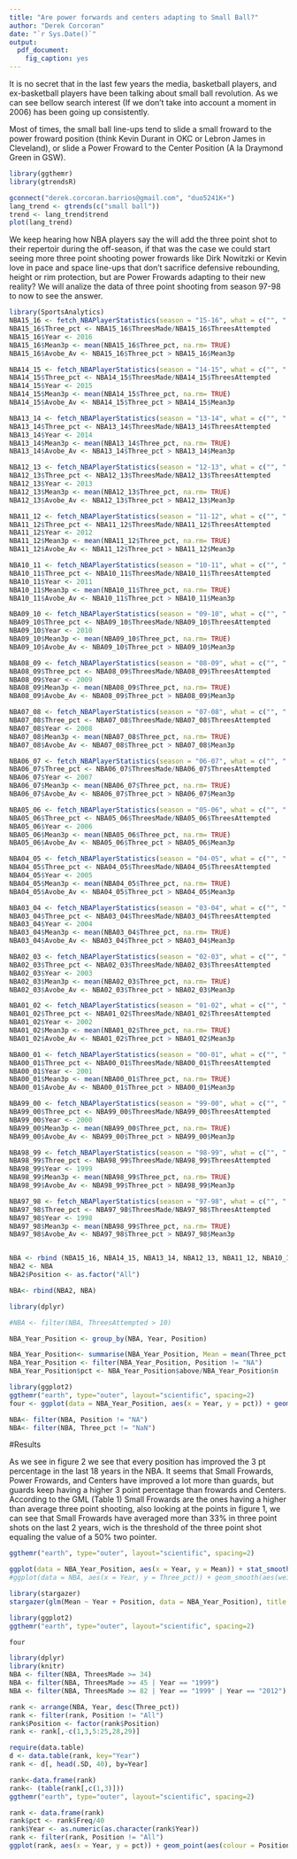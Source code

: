 ```yaml
---
title: "Are power forwards and centers adapting to Small Ball?"
author: "Derek Corcoran"
date: "`r Sys.Date()`"
output:
  pdf_document:
    fig_caption: yes
---
```


It is no secret that in the last few years the media, basketball players, and ex-basketball players have been talking about small ball revolution. As we can see bellow search interest (If we don't take into account a moment in 2006) has been going up consistently.

Most of times, the small ball line-ups tend to slide a small froward to the power froward position (think Kevin Durant in OKC or Lebron James in Cleveland), or slide a Power Froward to the Center Position (A la Draymond Green in GSW). 

```r
library(ggthemr)
library(gtrendsR)
```

```r
gconnect("derek.corcoran.barrios@gmail.com", "duo5241K+") 
lang_trend <- gtrends(c("small ball"))
trend <- lang_trend$trend
plot(lang_trend)
```

We keep hearing how NBA players say the will add the three point shot to their repertoir during the off-season, if that was the case we could start seeing more three point shooting power frowards like Dirk Nowitzki or Kevin love in pace and space line-ups that don't sacrifice defensive rebounding, height or rim protection, but are Power Frowards adapting to their new reality? We will analize the data of three point shooting from season 97-98 to now to see the answer.

```r
library(SportsAnalytics)
NBA15_16 <- fetch_NBAPlayerStatistics(season = "15-16", what = c("", ".Home", ".Away"))
NBA15_16$Three_pct <- NBA15_16$ThreesMade/NBA15_16$ThreesAttempted
NBA15_16$Year <- 2016
NBA15_16$Mean3p <- mean(NBA15_16$Three_pct, na.rm= TRUE)
NBA15_16$Avobe_Av <- NBA15_16$Three_pct > NBA15_16$Mean3p

NBA14_15 <- fetch_NBAPlayerStatistics(season = "14-15", what = c("", ".Home", ".Away"))
NBA14_15$Three_pct <- NBA14_15$ThreesMade/NBA14_15$ThreesAttempted
NBA14_15$Year <- 2015
NBA14_15$Mean3p <- mean(NBA14_15$Three_pct, na.rm= TRUE)
NBA14_15$Avobe_Av <- NBA14_15$Three_pct > NBA14_15$Mean3p

NBA13_14 <- fetch_NBAPlayerStatistics(season = "13-14", what = c("", ".Home", ".Away"))
NBA13_14$Three_pct <- NBA13_14$ThreesMade/NBA13_14$ThreesAttempted
NBA13_14$Year <- 2014
NBA13_14$Mean3p <- mean(NBA13_14$Three_pct, na.rm= TRUE)
NBA13_14$Avobe_Av <- NBA13_14$Three_pct > NBA13_14$Mean3p

NBA12_13 <- fetch_NBAPlayerStatistics(season = "12-13", what = c("", ".Home", ".Away"))
NBA12_13$Three_pct <- NBA12_13$ThreesMade/NBA12_13$ThreesAttempted
NBA12_13$Year <- 2013
NBA12_13$Mean3p <- mean(NBA12_13$Three_pct, na.rm= TRUE)
NBA12_13$Avobe_Av <- NBA12_13$Three_pct > NBA12_13$Mean3p

NBA11_12 <- fetch_NBAPlayerStatistics(season = "11-12", what = c("", ".Home", ".Away"))
NBA11_12$Three_pct <- NBA11_12$ThreesMade/NBA11_12$ThreesAttempted
NBA11_12$Year <- 2012
NBA11_12$Mean3p <- mean(NBA11_12$Three_pct, na.rm= TRUE)
NBA11_12$Avobe_Av <- NBA11_12$Three_pct > NBA11_12$Mean3p

NBA10_11 <- fetch_NBAPlayerStatistics(season = "10-11", what = c("", ".Home", ".Away"))
NBA10_11$Three_pct <- NBA10_11$ThreesMade/NBA10_11$ThreesAttempted
NBA10_11$Year <- 2011
NBA10_11$Mean3p <- mean(NBA10_11$Three_pct, na.rm= TRUE)
NBA10_11$Avobe_Av <- NBA10_11$Three_pct > NBA10_11$Mean3p

NBA09_10 <- fetch_NBAPlayerStatistics(season = "09-10", what = c("", ".Home", ".Away"))
NBA09_10$Three_pct <- NBA09_10$ThreesMade/NBA09_10$ThreesAttempted
NBA09_10$Year <- 2010
NBA09_10$Mean3p <- mean(NBA09_10$Three_pct, na.rm= TRUE)
NBA09_10$Avobe_Av <- NBA09_10$Three_pct > NBA09_10$Mean3p

NBA08_09 <- fetch_NBAPlayerStatistics(season = "08-09", what = c("", ".Home", ".Away"))
NBA08_09$Three_pct <- NBA08_09$ThreesMade/NBA08_09$ThreesAttempted
NBA08_09$Year <- 2009
NBA08_09$Mean3p <- mean(NBA08_09$Three_pct, na.rm= TRUE)
NBA08_09$Avobe_Av <- NBA08_09$Three_pct > NBA08_09$Mean3p

NBA07_08 <- fetch_NBAPlayerStatistics(season = "07-08", what = c("", ".Home", ".Away"))
NBA07_08$Three_pct <- NBA07_08$ThreesMade/NBA07_08$ThreesAttempted
NBA07_08$Year <- 2008
NBA07_08$Mean3p <- mean(NBA07_08$Three_pct, na.rm= TRUE)
NBA07_08$Avobe_Av <- NBA07_08$Three_pct > NBA07_08$Mean3p

NBA06_07 <- fetch_NBAPlayerStatistics(season = "06-07", what = c("", ".Home", ".Away"))
NBA06_07$Three_pct <- NBA06_07$ThreesMade/NBA06_07$ThreesAttempted
NBA06_07$Year <- 2007
NBA06_07$Mean3p <- mean(NBA06_07$Three_pct, na.rm= TRUE)
NBA06_07$Avobe_Av <- NBA06_07$Three_pct > NBA06_07$Mean3p

NBA05_06 <- fetch_NBAPlayerStatistics(season = "05-06", what = c("", ".Home", ".Away"))
NBA05_06$Three_pct <- NBA05_06$ThreesMade/NBA05_06$ThreesAttempted
NBA05_06$Year <- 2006
NBA05_06$Mean3p <- mean(NBA05_06$Three_pct, na.rm= TRUE)
NBA05_06$Avobe_Av <- NBA05_06$Three_pct > NBA05_06$Mean3p

NBA04_05 <- fetch_NBAPlayerStatistics(season = "04-05", what = c("", ".Home", ".Away"))
NBA04_05$Three_pct <- NBA04_05$ThreesMade/NBA04_05$ThreesAttempted
NBA04_05$Year <- 2005
NBA04_05$Mean3p <- mean(NBA04_05$Three_pct, na.rm= TRUE)
NBA04_05$Avobe_Av <- NBA04_05$Three_pct > NBA04_05$Mean3p

NBA03_04 <- fetch_NBAPlayerStatistics(season = "03-04", what = c("", ".Home", ".Away"))
NBA03_04$Three_pct <- NBA03_04$ThreesMade/NBA03_04$ThreesAttempted
NBA03_04$Year <- 2004
NBA03_04$Mean3p <- mean(NBA03_04$Three_pct, na.rm= TRUE)
NBA03_04$Avobe_Av <- NBA03_04$Three_pct > NBA03_04$Mean3p

NBA02_03 <- fetch_NBAPlayerStatistics(season = "02-03", what = c("", ".Home", ".Away"))
NBA02_03$Three_pct <- NBA02_03$ThreesMade/NBA02_03$ThreesAttempted
NBA02_03$Year <- 2003
NBA02_03$Mean3p <- mean(NBA02_03$Three_pct, na.rm= TRUE)
NBA02_03$Avobe_Av <- NBA02_03$Three_pct > NBA02_03$Mean3p

NBA01_02 <- fetch_NBAPlayerStatistics(season = "01-02", what = c("", ".Home", ".Away"))
NBA01_02$Three_pct <- NBA01_02$ThreesMade/NBA01_02$ThreesAttempted
NBA01_02$Year <- 2002
NBA01_02$Mean3p <- mean(NBA01_02$Three_pct, na.rm= TRUE)
NBA01_02$Avobe_Av <- NBA01_02$Three_pct > NBA01_02$Mean3p

NBA00_01 <- fetch_NBAPlayerStatistics(season = "00-01", what = c("", ".Home", ".Away"))
NBA00_01$Three_pct <- NBA00_01$ThreesMade/NBA00_01$ThreesAttempted
NBA00_01$Year <- 2001
NBA00_01$Mean3p <- mean(NBA00_01$Three_pct, na.rm= TRUE)
NBA00_01$Avobe_Av <- NBA00_01$Three_pct > NBA00_01$Mean3p

NBA99_00 <- fetch_NBAPlayerStatistics(season = "99-00", what = c("", ".Home", ".Away"))
NBA99_00$Three_pct <- NBA99_00$ThreesMade/NBA99_00$ThreesAttempted
NBA99_00$Year <- 2000
NBA99_00$Mean3p <- mean(NBA99_00$Three_pct, na.rm= TRUE)
NBA99_00$Avobe_Av <- NBA99_00$Three_pct > NBA99_00$Mean3p

NBA98_99 <- fetch_NBAPlayerStatistics(season = "98-99", what = c("", ".Home", ".Away"))
NBA98_99$Three_pct <- NBA98_99$ThreesMade/NBA98_99$ThreesAttempted
NBA98_99$Year <- 1999
NBA98_99$Mean3p <- mean(NBA98_99$Three_pct, na.rm= TRUE)
NBA98_99$Avobe_Av <- NBA98_99$Three_pct > NBA98_99$Mean3p

NBA97_98 <- fetch_NBAPlayerStatistics(season = "97-98", what = c("", ".Home", ".Away"))
NBA97_98$Three_pct <- NBA97_98$ThreesMade/NBA97_98$ThreesAttempted
NBA97_98$Year <- 1998
NBA97_98$Mean3p <- mean(NBA98_99$Three_pct, na.rm= TRUE)
NBA97_98$Avobe_Av <- NBA97_98$Three_pct > NBA97_98$Mean3p


NBA <- rbind (NBA15_16, NBA14_15, NBA13_14, NBA12_13, NBA11_12, NBA10_11, NBA09_10, NBA07_08 , NBA08_09, NBA06_07, NBA05_06, NBA04_05,  NBA03_04, NBA02_03, NBA01_02, NBA00_01, NBA99_00, NBA98_99, NBA97_98)
NBA2 <- NBA
NBA2$Position <- as.factor("All")

NBA<- rbind(NBA2, NBA)
```

```r

library(dplyr)

#NBA <- filter(NBA, ThreesAttempted > 10)

NBA_Year_Position <- group_by(NBA, Year, Position)

NBA_Year_Position<- summarise(NBA_Year_Position, Mean = mean(Three_pct, na.rm = TRUE), SD = sd(Three_pct, na.rm = TRUE), n = n(), above = sum(Avobe_Av, na.rm = TRUE))
NBA_Year_Position <- filter(NBA_Year_Position, Position != "NA")
NBA_Year_Position$pct <- NBA_Year_Position$above/NBA_Year_Position$n

library(ggplot2)
ggthemr("earth", type="outer", layout="scientific", spacing=2)
four <- ggplot(data = NBA_Year_Position, aes(x = Year, y = pct)) + geom_point(aes(color = Position)) + geom_smooth(method = "lm",aes(color=Position))
```

```r

NBA<- filter(NBA, Position != "NA")
NBA<- filter(NBA, Three_pct != "NaN")
```

#Results

As we see in figure 2 we see that every position has improved the 3 pt percentage in the last 18 years in the NBA. It seems that Small Frowards, Power Frowards, and Centers have improved a lot more than guards, but guards keep having a higher 3 point percentage than frowards and Centers. According to the GML (Table 1) Small Frowards are the ones having a higher than average three point shooting, also looking at the points in figure 1, we can see that Small Frowards have averaged more than 33% in three point shots on the last 2 years, wich is the threshold of the three point shot equaling the value of a 50% two pointer.

```r
ggthemr("earth", type="outer", layout="scientific", spacing=2)

ggplot(data = NBA_Year_Position, aes(x = Year, y = Mean)) + stat_smooth(method="lm", aes(color = Position)) + ylab("3-Point Shooting %") + geom_hline(aes(yintercept= 0.33))+ geom_point(aes(color = Position), alpha = 0.5)
#ggplot(data = NBA, aes(x = Year, y = Three_pct)) + geom_smooth(aes(weight=TotalMinutesPlayed,color=Position))

```

```r
library(stargazer)
stargazer(glm(Mean ~ Year + Position, data = NBA_Year_Position), title = "Glm terms and their p-values")

```

```r
library(ggplot2)
ggthemr("earth", type="outer", layout="scientific", spacing=2)

four
```


```r

library(dplyr)
library(knitr)
NBA <- filter(NBA, ThreesMade >= 34)
NBA <- filter(NBA, ThreesMade >= 45 | Year == "1999")
NBA <- filter(NBA, ThreesMade >= 82 | Year == "1999" | Year == "2012")

rank <- arrange(NBA, Year, desc(Three_pct))
rank <- filter(rank, Position != "All")
rank$Position <- factor(rank$Position)
rank <- rank[,-c(1,3,5:25,28,29)]

require(data.table)
d <- data.table(rank, key="Year")
rank <- d[, head(.SD, 40), by=Year]
```

```r
rank<-data.frame(rank)
rank<- (table(rank[,c(1,3)]))
ggthemr("earth", type="outer", layout="scientific", spacing=2)

rank <- data.frame(rank)
rank$pct <- rank$Freq/40
rank$Year <- as.numeric(as.character(rank$Year))
rank <- filter(rank, Position != "All")
ggplot(rank, aes(x = Year, y = pct)) + geom_point(aes(colour = Position)) + geom_smooth(method = "lm",aes(color=Position))
```